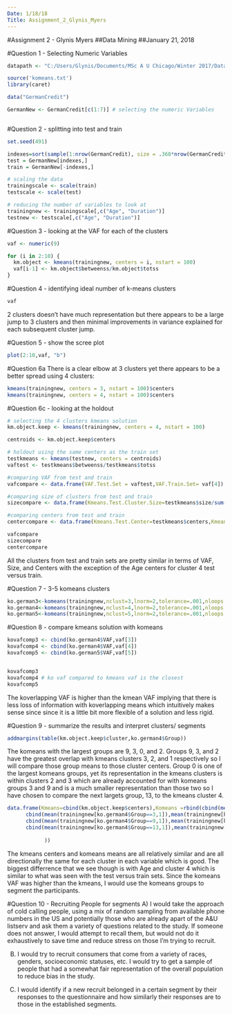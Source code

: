 ---
Date: 1/18/18
Title: Assignment_2_Glynis_Myers
---

#Assignment 2 - Glynis Myers
##Data Mining
##January 21, 2018

#Question 1 - Selecting Numeric Variables

```{r}
datapath <- "C:/Users/Glynis/Documents/MSc A U Chicago/Winter 2017/Data Mining"

source('komeans.txt')
library(caret)

data("GermanCredit")

GermanNew <- GermanCredit[c(1:7)] # selecting the numeric Variables



```


#Question 2 - splitting into test and train

```{r}
set.seed(491)

indexes=sort(sample(1:nrow(GermanCredit), size = .368*nrow(GermanCredit)))
test = GermanNew[indexes,]
train = GermanNew[-indexes,]

# scaling the data
trainingscale <- scale(train)
testscale <- scale(test)

# reducing the number of variables to look at
trainingnew <- trainingscale[,c("Age", "Duration")]
testnew <- testscale[,c("Age", "Duration")]


```


#Question 3 - looking at the VAF for each of the clusters

```{r}
vaf <- numeric(9)

for (i in 2:10) {
  km.object <- kmeans(trainingnew, centers = i, nstart = 100)
  vaf[i-1] <- km.object$betweenss/km.object$totss
}
```


#Question 4 - identifying ideal number of k-means clusters

```{r}
vaf
```

2 clusters doesn't have much representation but there appears to be a large jump to 3 clusters and then minimal improvements in variance explained for each subsequent cluster jump.


#Question 5 - show the scree plot

```{r}
plot(2:10,vaf, "b")
```

#Question 6a
There is a clear elbow at 3 clusters yet there appears to be a better spread using 4 clusters:

```{r}
kmeans(trainingnew, centers = 3, nstart = 100)$centers
kmeans(trainingnew, centers = 4, nstart = 100)$centers
```


#Question 6c - looking at the holdout

```{r}
# selecting the 4 clusters kmeans solution 
km.object.keep <- kmeans(trainingnew, centers = 4, nstart = 100)

centroids <- km.object.keep$centers

# holdout using the same centers as the train set
testkmeans <- kmeans(testnew, centers = centroids)
vaftest <- testkmeans$betweenss/testkmeans$totss

#comparing VAF from test and train
vafcompare <- data.frame(VAF.Test.Set = vaftest,VAF.Train.Set= vaf[4])

#comparing size of clusters from test and train
sizecompare <- data.frame(Kmeans.Test.Cluster.Size=testkmeans$size/sum(testkmeans$size),Kmeans.Train.Cluster.Size=km.object.keep$size/sum(km.object.keep$size))

#comparing centers from test and train
centercompare <- data.frame(Kmeans.Test.Center=testkmeans$centers,Kmeans.Train.Center=centroids)

vafcompare
sizecompare
centercompare

```

All the clusters from test and train sets are pretty similar in terms of VAF, Size, and Centers with the exception of the Age centers for cluster 4 test versus train.



#Question 7 - 3-5 komeans clusters

```{r}
ko.german3<-komeans(trainingnew,nclust=3,lnorm=2,tolerance=.001,nloops = 100,seed=3) 
ko.german4<-komeans(trainingnew,nclust=4,lnorm=2,tolerance=.001,nloops = 100,seed=3) 
ko.german5<-komeans(trainingnew,nclust=5,lnorm=2,tolerance=.001,nloops = 100,seed=3) 
```


#Question 8 - compare kmeans solution with komeans

```{r}
kovafcomp3 <- cbind(ko.german4$VAF,vaf[3])
kovafcomp4 <- cbind(ko.german4$VAF,vaf[4])
kovafcomp5 <- cbind(ko.german5$VAF,vaf[5])


kovafcomp3
kovafcomp4 # ko vaf compared to kmeans vaf is the closest
kovafcomp5

```

The koverlapping VAF is higher than the kmean VAF implying that there is less loss of information with koverlapping means which intuitively makes sense since since it is a little bit more flexible of a solution and less rigid.


#Question 9 - summarize the results and interpret clusters/ segments

```{r}
addmargins(table(km.object.keep$cluster,ko.german4$Group))
```

The komeans with the largest groups are 9, 3, 0, and 2.  Groups 9, 3, and 2 have the greatest overlap with kmeans clusters 3, 2, and 1 respectively so I will compare those group means to those cluster centers.  Group 0 is one of the largest komeans groups, yet its representation in the kmeans clusters is within clusters 2 and 3 which are already accounted for with komeans groups 3 and 9 and is a much smaller representation than those two so I have chosen to compare the next largets group, 13, to the kmeans cluster 4.


```{r}
data.frame(Kmeans=cbind(km.object.keep$centers),Komeans =rbind(cbind(mean(trainingnew[ko.german4$Group==2,1]),mean(trainingnew[ko.german4$Group==2,2])),
      cbind(mean(trainingnew[ko.german4$Group==3,1]),mean(trainingnew[ko.german4$Group==3,2])),
      cbind(mean(trainingnew[ko.german4$Group==9,1]),mean(trainingnew[ko.german4$Group==9,2])),
      cbind(mean(trainingnew[ko.german4$Group==13,1]),mean(trainingnew[ko.german4$Group==13,2]))
      
            ))
```

The kmeans centers and komeans means are all relatively similar and are all directionally the same for each cluster in each variable which is good.  The biggest differrence that we see though is with Age and cluster 4 which is similar to what was seen with the test versus train sets.  Since the komeans VAF was higher than the kmeans, I would use the komeans groups to segment the participants.


#Question 10 - Recruiting People for segments
A) I would take the approach of cold calling people, using a mix of random sampling from available phone numbers in the US and potentially those who are already apart of the A&U listserv and ask them a variety of questions related to the study.  If someone does not answer, I would attempt to recall them, but would not do it exhaustively to save time and reduce stress on those I'm trying to recruit. 

B) I would try to recruit consumers that come from a variety of races, genders, socioeconomic statuses, etc. I would try to get a sample of people that had a somewhat fair representation of the overall population to reduce bias in the study.

C) I would identify if a new recruit belonged in a certain segment by their responses to the questionnaire and how similarly their responses are to those in the established segments.
